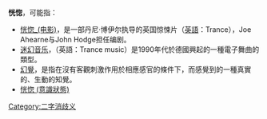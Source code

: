 '''恍惚'''，可能指：

*[[恍惚_(电影)|恍惚_(电影)]]，是一部丹尼·博伊尔执导的英国惊悚片（[[英語|英語]]：Trance），Joe Ahearne与John Hodge担任编剧。
*[[迷幻音乐|迷幻音乐]]，（英語：Trance music）是1990年代於德國興起的一種電子舞曲的類型。
*[[幻覺|幻覺]]，是指在沒有客觀刺激作用於相應感官的條件下，而感覺到的一種真實的、生動的知覺。
*[[恍惚_(意識狀態)|恍惚 (意識狀態)]]

[[Category:二字消歧义|Category:二字消歧义]]